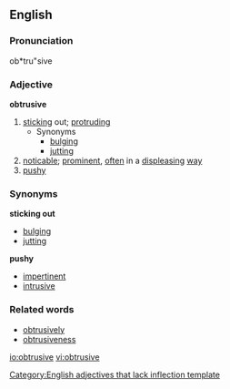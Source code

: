 ==English==
===Pronunciation===
ob*tru"sive

===Adjective===
'''obtrusive'''
# [[stick]]ing out; [[protrude|protruding]]
#* Synonyms
#** [[bulge|bulging]]
#** [[jut]]ting
# [[noticable]]; [[prominent]], [[often]] in a [[displease|displeasing]] [[way]]
# [[pushy]]


===Synonyms===
'''sticking out'''
*[[bulging]]
*[[jutting]]
'''pushy'''
*[[impertinent]]
*[[intrusive]]

===Related words===
* [[obtrusively]]
* [[obtrusiveness]]

[[Category:English adjectives that lack inflection template]]

[[io:obtrusive]]
[[vi:obtrusive]]